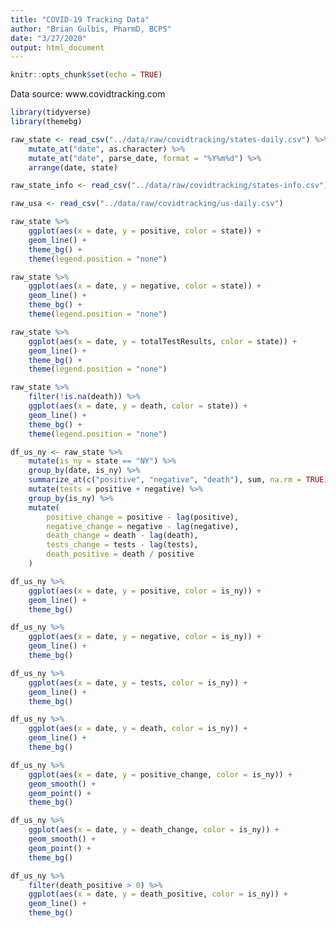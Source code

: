 ```yaml
---
title: "COVID-19 Tracking Data"
author: "Brian Gulbis, PharmD, BCPS"
date: "3/27/2020"
output: html_document
---
```


```r
knitr::opts_chunk$set(echo = TRUE)
```

Data source: www.covidtracking.com

```r
library(tidyverse)
library(themebg)

raw_state <- read_csv("../data/raw/covidtracking/states-daily.csv") %>%
    mutate_at("date", as.character) %>%
    mutate_at("date", parse_date, format = "%Y%m%d") %>%
    arrange(date, state)

raw_state_info <- read_csv("../data/raw/covidtracking/states-info.csv")

raw_usa <- read_csv("../data/raw/covidtracking/us-daily.csv")

```

```r
raw_state %>%
    ggplot(aes(x = date, y = positive, color = state)) +
    geom_line() +
    theme_bg() +
    theme(legend.position = "none")
```

```r
raw_state %>%
    ggplot(aes(x = date, y = negative, color = state)) +
    geom_line() +
    theme_bg() +
    theme(legend.position = "none")
```

```r
raw_state %>%
    ggplot(aes(x = date, y = totalTestResults, color = state)) +
    geom_line() +
    theme_bg() +
    theme(legend.position = "none")
```

```r
raw_state %>%
    filter(!is.na(death)) %>%
    ggplot(aes(x = date, y = death, color = state)) +
    geom_line() +
    theme_bg() +
    theme(legend.position = "none")
```

```r
df_us_ny <- raw_state %>%
    mutate(is_ny = state == "NY") %>%
    group_by(date, is_ny) %>%
    summarize_at(c("positive", "negative", "death"), sum, na.rm = TRUE) %>%
    mutate(tests = positive + negative) %>%
    group_by(is_ny) %>%
    mutate(
        positive_change = positive - lag(positive),
        negative_change = negative - lag(negative),
        death_change = death - lag(death),
        tests_change = tests - lag(tests),
        death_positive = death / positive
    )
```

```r
df_us_ny %>%
    ggplot(aes(x = date, y = positive, color = is_ny)) +
    geom_line() +
    theme_bg()
```

```r
df_us_ny %>%
    ggplot(aes(x = date, y = negative, color = is_ny)) +
    geom_line() +
    theme_bg()
```

```r
df_us_ny %>%
    ggplot(aes(x = date, y = tests, color = is_ny)) +
    geom_line() +
    theme_bg()
```

```r
df_us_ny %>%
    ggplot(aes(x = date, y = death, color = is_ny)) +
    geom_line() +
    theme_bg()
```

```r
df_us_ny %>%
    ggplot(aes(x = date, y = positive_change, color = is_ny)) +
    geom_smooth() +
    geom_point() +
    theme_bg()
```

```r
df_us_ny %>%
    ggplot(aes(x = date, y = death_change, color = is_ny)) +
    geom_smooth() +
    geom_point() +
    theme_bg()
```

```r
df_us_ny %>%
    filter(death_positive > 0) %>%
    ggplot(aes(x = date, y = death_positive, color = is_ny)) +
    geom_line() +
    theme_bg()
```

